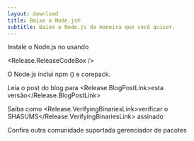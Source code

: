```yaml
---
layout: download
title: Baixe o Node.js®️
subtitle: Baixe o Node.js da maneira que você quiser.
---
```


<section>
  Instale o Node.js <Release.VersionDropdown /> no  <Release.OperatingSystemDropdown /> usando <Release.PlatformDropdown />

  <Release.ReleaseCodeBox />
</section>

<section>
  O Node.js inclui <LinkWithArrow href="https://npmjs.com">npm</LinkWithArrow> (<Release.NpmVersion />) e corepack.

Leia o post do blog para <Release.BlogPostLink>esta versão</Release.BlogPostLink>

Saiba como <Release.VerifyingBinariesLink>verificar o SHASUMS</Release.VerifyingBinariesLink> assinado

Confira outra comunidade suportada <LinkWithArrow href="/download/package-manager/all">gerenciador de pacotes</LinkWithArrow>

</section>
